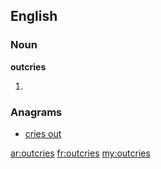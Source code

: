 ==English==

===Noun===
'''outcries'''

# {{plural of|[[outcry]]}}

===Anagrams===
* [[cries out#English|cries out]]

[[ar:outcries]]
[[fr:outcries]]
[[my:outcries]]